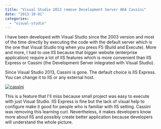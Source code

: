 ```yaml
---
title: "Visual Studio 2013 remove Development Server AKA Cassini"
date: "2013-10-01"
categories: 
  - "visual-studio"
---
```


I have been developed with Visual Studio since the 2003 version and most of the time directly by executing the code with the default server which is the one that Visual Studio trig when you press F5 (Build and Execute). More and more, I had to use IIS because that bigger website (enterprise application) require a lot of IIS features which is more convenient than IIS Express or Cassini (the Development Server integrated with Visual Studio).

Since Visual Studio 2013, Cassini is gone. The default choice is IIS Express. You can change it to IIS or any external host.

[![cassini](http://patrickdesjardins.com/blog/wp-content/uploads/2013/09/cassini.png)](http://patrickdesjardins.com/blog/?attachment_id=2322)

This is a feature that I'll miss because small project was easy to execute with just Visual Studio. IIS Express is fine but the lack of visual help to configure make it good for people who is familiar with IIS setting. Cassini was removing this learning curl. Nevertheless, it makes developers know more about IIS and possibly create better application because developers will understand the whole picture.
